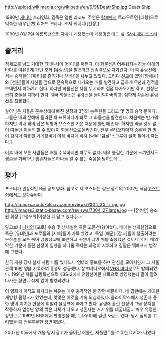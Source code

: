 http://upload.wikimedia.org/wikipedia/en/9/9f/DeathShp.jpg
Death Ship

1980년 [[캐나다]] 호러영화. 감독은 앨빈 라코프. 주연은 [[람보]]에서 트라우트먼 [대령]으로 익숙한 배우인 故 리처드 크레나. 조지 케네디([선장])

1980년 8월 7일 여름특선으로 국내에 개봉했는데 개봉명은 데드 슆. [http://blog.naver.com/PostView.nhn?blogId=dokken0109&logNo=120060625678 당시 개봉 포스터].

== 줄거리 ==
정체모를 낡고 거대한 [화물선]이 [바다]를 떠돈다. 이 화물선은 어두워지는 하늘 아래의 바다를 여유롭게 가던 호화 [유람선]을 발견하고 전속력으로 다가간다. 이 때 유람선에서는 승객들이 [파티]를 즐기거나 [사랑]을 나누고 있었다. 그러다 선교에 있던 [항해사]와 [선원]들이 자신들 앞으로 전속력으로 다가오는 배를 발견하고 급하게 무선과 경적을 보내면서 피하려고 한다. 하지만 화물선은 이를 무시하며 점점 다가오기만 하고, 선장은 급히 충돌을 피하려 한다. 결국 화물선은 유람선을 들이박아버리고, 심하게 파손된 유람선은 침몰한다. 

살아남은 자들은 혼수상태에 빠진 선장과 3명의 승무원들 그리고 몇 명의 승객 뿐이다. 그들은 배의 잔해에 올라탄 채 표류하다가 바로 그 화물선을 발견한다. 처음에는 반가워하지만 이내 배의 낡은 외형과 으스스한 기운 때문에 불안에 떤다. 하지만 먹을 것도 없이 떠돌던 이들은 할 수 없이 이 화물선으로 올라간다. 전부 올라오자마자 승무원 한 명이 갑자기 작동된 기계장비에 의해 바다에 빠져 [wiki:"끔살"스크루에 빨려 들어가 죽는다.] 

이후 배에 오른 사람들은 배를 수색하지만 아무도 없다. 배의 불길한 기운에 느껴면서도 생존을 기뻐하던 생존자들은 하나둘 알 수 없는 죽음을 당하는데...

== 평가 ==
포스터가 인상적인 B급 공포 영화. 참고로 이 포스터는 같은 장르의 2002년 작품[[고스트쉽]]에서도 오마쥬된다.

http://images.static-bluray.com/reviews/7304_25_large.jpg
http://images3.static-bluray.com/reviews/7304_27_large.jpg
~~[잠수함] 승조원 휘장 [고증오류|이상한 데 달고 있다.]~~

알고보니 [[나치]]의 [포로] 수송 및 생체실험 혹은 고문선(?)이었다. 배에는 생체실험으로 죽은 [유대인]과 포로들의 [시체]들이 가득 있었고, 독일 [해군] [장교]들이 탈출하려는 부하들을 모두 죽여 냉동창고에 보관하고 귀신이 되어 배를 조종했던 것이다. 허나 배의 악한 기운에 홀린 선장이 일행을 하나둘 죽이는 과정이 지루하고 결말은 맥빠져서 범작에 그쳤다.

한국 개봉 당시 실제 사람 피를 썼다느니 엉터리 홍보를 하며 관심을 모아서인지 그 서울관객 16만 명을 기록하여 흥행도 성공했다. 삼부비디오에서 [http://blog.daum.net/_blog/BlogTypeView.do?blogid=0OuWM&articleno=30&categoryId=4&regdt=20100125035019 VHS 비디오]로도 발매되었다. 1991년 여름 납량특선으로 KBS-2에서 유령선이란 제목으로 방영했는데 팔이 잘려나가는 장면이 삭제 없이 방영되었다.

이 영화가 아직도 회자되는 이유는 매우 충격적인 한 장면 때문이다. 배 갑판에는 거대한 개방형 물탱크가 있었는데, 몇몇은 이것을 계속 의심하였다. 클라이막스에서 생존자 중 한 명이 괴기한 현상에 휘말려 물탱크에 빠지고 만다. 유령에 홀린 선장이 그물 장치를 작동하자 엄청난 양의 썩은 시체가 나오고 생존자는 거기 위를 데굴데굴... 매우 유명한 장면으로 1991년 KBS에서 반영했을 때, 트라우마에 걸린 사람도 있다. 당시 심의를 고려했을 때 전무후무한 장면이었다. 

2007년 미국에서 개봉 당시 광고가 들어간 허름한 셔플먼트를 수록한 DVD가 나왔다.
